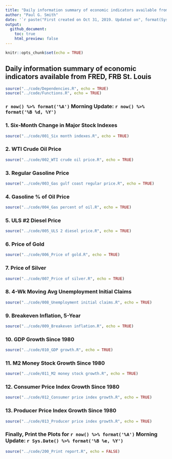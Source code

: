 ---
title: "Daily information summary of economic indicators available from FRED, FRB St. Louis"
author: "Paul G. Smith"
date: '`r paste("First created on Oct 31, 2019. Updated on", format(Sys.Date(),"%b %d, %Y"))`'
output: 
  github_document:
    toc: true
    html_preview: false
---

```{r setup, include=FALSE}
knitr::opts_chunk$set(echo = TRUE)
```

## Daily information summary of economic indicators available from FRED, FRB St. Louis

```{r echo=TRUE, message=TRUE, warning=TRUE}
source("../code/Dependencies.R", echo = TRUE)
source("../code/Functions.R", echo = TRUE)

```

### `r now() %>% format('%A')` Morning Update: `r now() %>% format('%B %d, %Y')`


### 1. Six-Month Change in Major Stock Indexes

```{r echo=TRUE, message=TRUE, warning=TRUE}
source("../code/001_Six month indexes.R", echo = TRUE)
```

### 2. WTI Crude Oil Price

```{r echo=TRUE, message=TRUE, warning=TRUE}
source("../code/002_WTI crude oil price.R", echo = TRUE)
```

### 3. Regular Gasoline Price

```{r echo=TRUE, message=TRUE, warning=TRUE}
source("../code/003_Gas gulf coast regular price.R", echo = TRUE)
```

### 4. Gasoline % of Oil Price

```{r echo=TRUE, message=TRUE, warning=TRUE}
source("../code/004_Gas percent of oil.R", echo = TRUE)
```

### 5. ULS #2 Diesel Price

```{r echo=TRUE, message=TRUE, warning=TRUE}
source("../code/005_ULS 2 diesel price.R", echo = TRUE)
```

### 6. Price of Gold

```{r echo=TRUE, message=TRUE, warning=TRUE}
source("../code/006_Price of gold.R", echo = TRUE)
```

### 7. Price of Silver

```{r echo=TRUE, message=TRUE, warning=TRUE}
source("../code/007_Price of silver.R", echo = TRUE)
```

### 8. 4-Wk Moving Avg Unemployment Initial Claims

```{r echo=TRUE, message=TRUE, warning=TRUE}
source("../code/008_Unemployment initial claims.R", echo = TRUE)
```

### 9. Breakeven Inflation, 5-Year

```{r echo=TRUE, message=TRUE, warning=TRUE}
source("../code/009_Breakeven inflation.R", echo = TRUE)
```

### 10. GDP Growth Since 1980

```{r echo=TRUE, message=TRUE, warning=TRUE}
source("../code/010_GDP growth.R", echo = TRUE)
```

### 11. M2 Money Stock Growth Since 1980

```{r echo=TRUE, message=TRUE, warning=TRUE}
source("../code/011_M2 money stock growth.R", echo = TRUE)
```

### 12. Consumer Price Index Growth Since 1980

```{r echo=TRUE, message=TRUE, warning=TRUE}
source("../code/012_Consumer price index growth.R", echo = TRUE)
```

### 13. Producer Price Index Growth Since 1980

```{r echo=TRUE, message=TRUE, warning=TRUE}
source("../code/013_Producer price index growth.R", echo = TRUE)
```

### Finally, Print the Plots for `r now() %>% format('%A')` Morning Update: `r Sys.Date() %>% format('%B %e, %Y')`

```{r echo=TRUE, message=FALSE, warning=FALSE}
source("../code/200_Print report.R", echo = FALSE)
```

